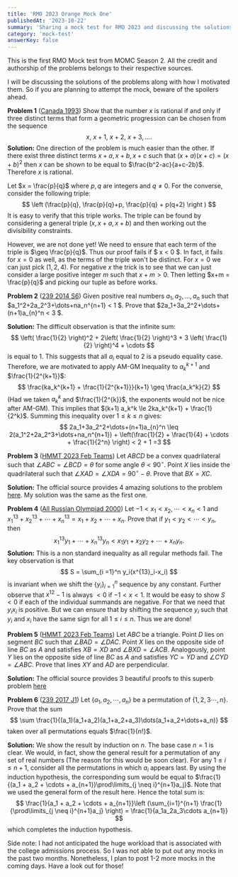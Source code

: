 ```yaml
--- 
title: 'RMO 2023 Orange Mock One'
publishedAt: '2023-10-22'
summary: 'Sharing a mock test for RMO 2023 and discussing the solutions of the problems'
category: 'mock-test'
answerKey: false
---
```


This is the first RMO Mock test from MOMC Season 2. All the credit and authorship of the problems belongs to their respective sources.

I will be discussing the solutions of the problems along with how I motivated them. So if you are planning to attempt the mock, beware of the spoilers ahead.

**Problem 1** ([Canada 1993](https://artofproblemsolving.com/community/c6h130190p738056)) Show that the number $x$ is rational if and only if three distinct terms that form a geometric progression can be chosen from the sequence
$$
x, ~ x+1, ~ x+2,~ x+3,\ldots . 
$$
**Solution:** One direction of the problem is much easier than the other. If there exist three distinct terms $x+a,x+b,x+c$ such that $(x+a)(x+c) = (x+b)^2$ then $x$ can be shown to be equal to $\frac{b^2-ac}{a+c-2b}$. Therefore $x$ is rational. 

Let $x = \frac{p}{q}$ where $p,q$ are integers and $q \neq 0$. For the converse, consider the following triple: 
$$
\left (\frac{p}{q}, \frac{p}{q}+p, \frac{p}{q} + p(q+2) \right ) 
$$
It is easy to verify that this triple works. The triple can be found by considering a general triple $(x,x+a,x+b)$ and then working out the divisibility constraints.

However, we are not done yet! We need to ensure that each term of the triple is $\geq \frac{p}{q}$. Thus our proof fails if $ x < 0 $. In fact, it fails for $x = 0$ as well, as the terms of the triple won't be distinct. For $x = 0$ we can just pick $(1,2,4)$. For negative $x$ the trick is to see that we can just consider a large positive integer $m$ such that $x+m > 0$. Then letting $x+m = \frac{p}{q}$ and picking our tuple as before works.


**Problem 2** ([239 2014 S6](https://artofproblemsolving.com/community/c6h2131168p15577041)) Given positive real numbers $a_1,a_2,\dots,a_n$ such that $a_1^2+2a_2^3+\dots+na_n^{n+1} < 1 $. Prove that $2a_1+3a_2^2+\dots+(n+1)a_{n}^n < 3 $.

**Solution:** The difficult observation is that the infinite sum:
$$
\left( \frac{1}{2} \right)^2 + 2\left( \frac{1}{2} \right)^3 + 3 \left( \frac{1}{2} \right)^4 + \cdots
$$
is equal to $1$. This suggests that all $a_i$ equal to $2$ is a pseudo equality case. Therefore, we are motivated to apply AM-GM Inequality to $a_k^{k+1}$ and $\frac{1}{2^{k+1}}$:
$$ 
\frac{ka_k^{k+1} + \frac{1}{2^{k+1}}}{k+1} \geq \frac{a_k^k}{2}
$$
(Had we taken $a_k^k$ and $\frac{1}{2^{k}}$, the exponents would not be nice after AM-GM). This implies that $(k+1) a_k^k  \le 2ka_k^{k+1} + \frac{1}{2^k}$. Summing this inequality over $1 \leq k \leq n$ gives:
$$
2a_1+3a_2^2+\dots+(n+1)a_{n}^n \leq 2(a_1^2+2a_2^3+\dots+na_n^{n+1}) + \left(\frac{1}{2} + \frac{1}{4} + \cdots + \frac{1}{2^n} \right) < 2 + 1 =3
$$


**Problem 3** ([HMMT 2023 Feb Teams](https://hmmt-archive.s3.amazonaws.com/tournaments/2023/feb/team/problems.pdf)) Let $A B C D$ be a convex quadrilateral such that $\angle A B C=\angle B C D=\theta$ for some angle $\theta < 90^{\circ}$. Point $X$ lies inside the quadrilateral such that $\angle X A D=\angle X D A=90^{\circ}-\theta$. Prove that $B X=X C$.

**Solution:** The official source provides 4 amazing solutions to the problem [here](https://hmmt-archive.s3.amazonaws.com/tournaments/2023/feb/team/solutions.pdf). My solution was the same as the first one.


**Problem 4** ([All Russian Olympiad 2000](https://artofproblemsolving.com/community/c6h514293p2889231)) Let $-1 < x_1 < x_2 , \cdots < x_n < 1$ and $x_1^{13} + x_2^{13} + \cdots + x_n^{13} = x_1 + x_2 + \cdots + x_n$. Prove that if $y_1 < y_2 < \cdots < y_n$, then 
$$
x_1^{13}y_1 + \cdots + x_n^{13}y_n < x_1y_1 + x_2y_2 + \cdots + x_ny_n. 
$$
**Solution:** This is a non standard inequality as all regular methods fail. The key observation is that $$
S = \sum_{i =1}^n y_i(x^{13}_i-x_i)
$$is invariant when we shift the $\{y_i\}_{i=1}^n$ sequence by any constant. Further observe that $x^{12} - 1$ is always $<0$ if $-1 < x < 1$. It would be easy to show $S< 0$ if each of the individual summands are negative. For that we need that $y_ix_i$ is positive. But we can ensure that by shifting the sequence $y_i$ such that $y_i$ and $x_i$ have the same sign for all $1 \leq i \leq n$. Thus we are done!


**Problem 5** ([HMMT 2023 Feb Teams](https://hmmt-archive.s3.amazonaws.com/tournaments/2023/feb/team/problems.pdf)) Let $A B C$ be a triangle. Point $D$ lies on segment $B C$ such that $\angle B A D=\angle D A C$. Point $X$ lies on the opposite side of line $B C$ as $A$ and satisfies $X B=X D$ and $\angle B X D=\angle A C B$. Analogously, point $Y$ lies on the opposite side of line $B C$ as $A$ and satisfies $Y C=Y D$ and $\angle C Y D=\angle A B C$. Prove that lines $X Y$ and $A D$ are perpendicular.

**Solution:** The official source provides $3$ beautiful proofs to this superb problem [here](https://hmmt-archive.s3.amazonaws.com/tournaments/2023/feb/team/solutions.pdf)


**Problem 6** ([239 2017 J1](https://artofproblemsolving.com/community/c6h2128763p15542982)) Let $\{a_1,a_2, \cdots, a_n\}$ be a permutation of $\{1,2,3 \cdots,n \}$. Prove that the sum
$$
\sum \frac{1}{(a_1)(a_1+a_2)(a_1+a_2+a_3)\dots(a_1+a_2+\dots+a_n)}
$$
taken over all permutations equals $\frac{1}{n!}$.

**Solution:** We show the result by induction on $n$. The base case $n=1$ is clear. We would, in fact, show the general result for a permutation of any set of real numbers (The reason for this would be soon clear). For any $1 \leq i  \leq n+1$, consider all the permutations in which $a_i$ appears last. By using the induction hypothesis, the corresponding sum would be equal to $\frac{1}{(a_1 + a_2 + \cdots + a_{n+1})\prod\limits_{j \neq i}^{n+1}a_j}$. Note that we used the general form of the result here. Hence the total sum is:
$$
\frac{1}{a_1 + a_2 + \cdots + a_{n+1}}\left (\sum_{i=1}^{n+1} \frac{1}{\prod\limits_{j \neq i}^{n+1}a_j}  \right) = \frac{1}{a_1a_2a_3\cdots a_{n+1}}
$$
which completes the induction hypothesis.

Side note: I had not anticipated the huge workload that is associated with the college admissions process. So I was not able to put out any mocks in the past two months. Nonetheless, I plan to post 1-2 more mocks in the coming days. Have a look out for those!